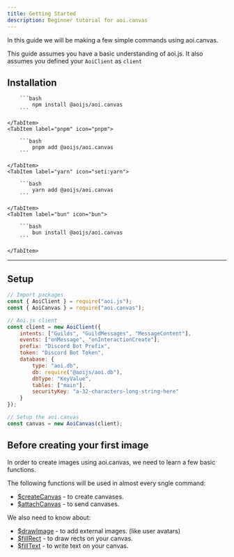 ```yaml
---
title: Getting Started
description: Beginner tutorial for aoi.canvas
---
```


In this guide we will be making a few simple commands using aoi.canvas.

This guide assumes you have a basic understanding of aoi.js. It also assumes you defined your `AoiClient` as `client`

## Installation


<Tabs>
    <TabItem label="npm" icon="seti:npm">

        ```bash
            npm install @aoijs/aoi.canvas
        ```

    </TabItem>
    <TabItem label="pnpm" icon="pnpm">

        ```bash
            pnpm add @aoijs/aoi.canvas
        ```

    </TabItem>
    <TabItem label="yarn" icon="seti:yarn">

        ```bash
            yarn add @aoijs/aoi.canvas
        ```

    </TabItem>
    <TabItem label="bun" icon="bun">

        ```bash
            bun install @aoijs/aoi.canvas
        ```

    </TabItem>
</Tabs>

---

## Setup

```js
// Import packages
const { AoiClient } = require("aoi.js");
const { AoiCanvas } = require("aoi.canvas");

// Aoi.js client
const client = new AoiClient({
    intents: ["Guilds", "GuildMessages", "MessageContent"],
    events: ["onMessage", "onInteractionCreate"],
    prefix: "Discord Bot Prefix",
    token: "Discord Bot Token",
    database: {
        type: "aoi.db",
        db: require("@aoijs/aoi.db"),
        dbType: "KeyValue",
        tables: ["main"],
        securityKey: "a-32-characters-long-string-here"
    }
});

// Setup the aoi.canvas
const canvas = new AoiCanvas(client);
```

## Before creating your first image

In order to create images using aoi.canvas, we need to learn a few basic functions.

The following functions will be used in almost every sngle command:
* [$createCanvas](/extensions/aoicanvas/functions/createcanvas/) - to create canvases.
* [$attachCanvas](/extensions/aoicanvas/functions/attachcanvas/) - to send canvases.

We also need to know about:
* [$drawImage](/extensions/aoicanvas/functions/drawimage/) - to add external images. (like user avatars)
* [$fillRect](/extensions/aoicanvas/functions/fillRect/) - to draw rects on your canvas.
* [$fillText](/extensions/aoicanvas/functions/filltext/) - to write text on your canvas.